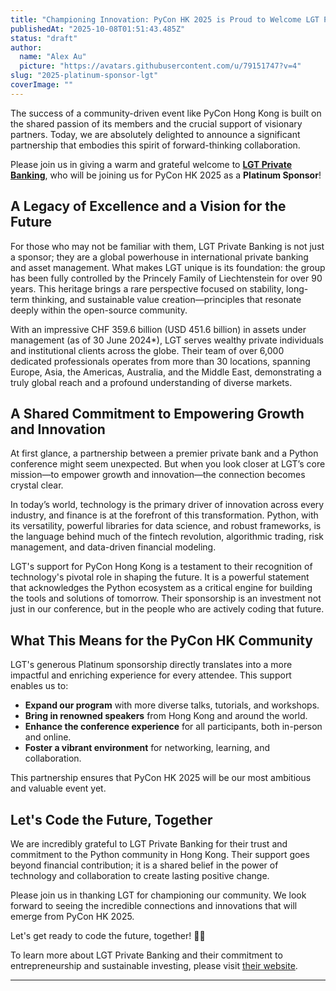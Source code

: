 ```yaml
---
title: "Championing Innovation: PyCon HK 2025 is Proud to Welcome LGT Private Banking as a Platinum Sponsor"
publishedAt: "2025-10-08T01:51:43.485Z"
status: "draft"
author:
  name: "Alex Au"
  picture: "https://avatars.githubusercontent.com/u/79151747?v=4"
slug: "2025-platinum-sponsor-lgt"
coverImage: ""
---
```


The success of a community-driven event like PyCon Hong Kong is built on the shared passion of its members and the crucial support of visionary partners. Today, we are absolutely delighted to announce a significant partnership that embodies this spirit of forward-thinking collaboration.

Please join us in giving a warm and grateful welcome to [**LGT Private Banking**](https://www.lgt.com/hk-en), who will be joining us for PyCon HK 2025 as a **Platinum Sponsor**!

## **A Legacy of Excellence and a Vision for the Future**

For those who may not be familiar with them, LGT Private Banking is not just a sponsor; they are a global powerhouse in international private banking and asset management. What makes LGT unique is its foundation: the group has been fully controlled by the Princely Family of Liechtenstein for over 90 years. This heritage brings a rare perspective focused on stability, long-term thinking, and sustainable value creation—principles that resonate deeply within the open-source community.

With an impressive CHF 359.6 billion (USD 451.6 billion) in assets under management (as of 30 June 2024\*), LGT serves wealthy private individuals and institutional clients across the globe. Their team of over 6,000 dedicated professionals operates from more than 30 locations, spanning Europe, Asia, the Americas, Australia, and the Middle East, demonstrating a truly global reach and a profound understanding of diverse markets.

## **A Shared Commitment to Empowering Growth and Innovation**

At first glance, a partnership between a premier private bank and a Python conference might seem unexpected. But when you look closer at LGT’s core mission—to empower growth and innovation—the connection becomes crystal clear.

In today’s world, technology is the primary driver of innovation across every industry, and finance is at the forefront of this transformation. Python, with its versatility, powerful libraries for data science, and robust frameworks, is the language behind much of the fintech revolution, algorithmic trading, risk management, and data-driven financial modeling.

LGT's support for PyCon Hong Kong is a testament to their recognition of technology's pivotal role in shaping the future. It is a powerful statement that acknowledges the Python ecosystem as a critical engine for building the tools and solutions of tomorrow. Their sponsorship is an investment not just in our conference, but in the people who are actively coding that future.

## **What This Means for the PyCon HK Community**

LGT's generous Platinum sponsorship directly translates into a more impactful and enriching experience for every attendee. This support enables us to:

- **Expand our program** with more diverse talks, tutorials, and workshops.
- **Bring in renowned speakers** from Hong Kong and around the world.
- **Enhance the conference experience** for all participants, both in-person and online.
- **Foster a vibrant environment** for networking, learning, and collaboration.

This partnership ensures that PyCon HK 2025 will be our most ambitious and valuable event yet.

## **Let's Code the Future, Together**

We are incredibly grateful to LGT Private Banking for their trust and commitment to the Python community in Hong Kong. Their support goes beyond financial contribution; it is a shared belief in the power of technology and collaboration to create lasting positive change.

Please join us in thanking LGT for championing our community. We look forward to seeing the incredible connections and innovations that will emerge from PyCon HK 2025.

Let's get ready to code the future, together! 💎🐍

To learn more about LGT Private Banking and their commitment to entrepreneurship and sustainable investing, please visit [their website](https://www.lgt.com/hk-en).

---